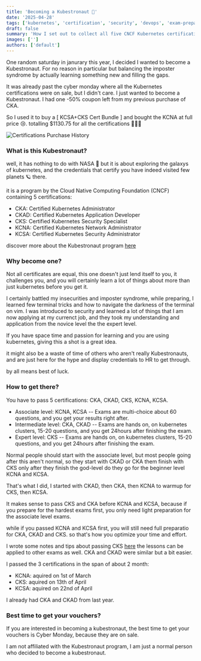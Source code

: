 ```yaml
---
title: 'Becoming a Kubestronaut 🚀'
date: '2025-04-28'
tags: ['kubernetes', 'certification', 'security', 'devops', 'exam-preparation']
draft: false
summary: 'How I set out to collect all five CNCF Kubernetes certifications and become a Kubestronaut 🚀'
images: ['']
authors: ['default']
---
```


One random saturday in janurary this year, I decided I wanted to become a Kubestronaut. For no reason in particular but balancing the imposter syndrome by actually learning something new and filling the gaps.

It was already past the cyber monday where all the Kubernetes certifications were on sale, but I didn't care. I just wanted to become a Kubestronaut. I had one -50% coupon left from my previous purchase of CKA.

So I used it to buy a [ KCSA+CKS Cert Bundle ] and bought the KCNA at full price 😢. totalling $1130.75 for all the certifications 💸💸💸

![Certifications Purchase History](/static/blogs/certification-purchase-history.jpg)

### What is this Kubestronaut?

well, it has nothing to do with NASA 🚀 but it is about exploring the galaxys of kubernetes, and the credentials that certify you have indeed visited few planets 🪐 there.

it is a program by the Cloud Native Computing Foundation (CNCF) containing 5 certifications:

- CKA: Certified Kubernetes Administrator
- CKAD: Certified Kubernetes Application Developer
- CKS: Certified Kubernetes Security Specialist
- KCNA: Certified Kubernetes Network Administrator
- KCSA: Certified Kubernetes Security Administrator

discover more about the Kubestronaut program [here](https://www.cncf.io/training/kubestronaut/)

### Why become one?

Not all certificates are equal, this one doesn't just lend itself to you, it challenges you, and you will certainly learn a lot of things about more than just kubernetes before you get it.

I certainly battled my insecurities and imposter syndrome, while preparing, I learned few terminal tricks and how to navigate the darkness of the terminal on vim. I was introduced to security and learned a lot of things that I am now applying at my currenct job, and they took my understanding and application from the novice level the the expert level.

If you have space time and passion for learning and you are using kubernetes, giving this a shot is a great idea.

it might also be a waste of time of others who aren't really Kubestronauts, and are just here for the hype and display credentials to HR to get through.

by all means best of luck.

### How to get there?

You have to pass 5 certifications: CKA, CKAD, CKS, KCNA, KCSA.

- Associate level: KCNA, KCSA -- Exams are multi-choice about 60 questions, and you get your results right after.
- Intermediate level: CKA, CKAD -- Exams are hands on, on kubernetes clusters, 15-20 questions, and you get 24hours after finishing the exam.
- Expert level: CKS -- Exams are hands on, on kubernetes clusters, 15-20 questions, and you get 24hours after finishing the exam.

Normal people should start with the associate level, but most people going after this aren't normal, so they start with CKAD or CKA them finish with CKS only after they finish the god-level do they go for the beginner level KCNA and KCSA.

That's what I did, I started with CKAD, then CKA, then KCNA to warmup for CKS, then KCSA.

It makes sense to pass CKS and CKA before KCNA and KCSA, because if you prepare for the hardest exams first, you only need light preparation for the associate level exams.

while if you passed KCNA and KCSA first, you will still need full preparatio for CKA, CKAD and CKS. so that's how you optimize your time and effort.

I wrote some notes and tips about passing CKS [here](/blog/CKS) the lessons can be applied to other exams as well. CKA and CKAD were similar but a bit easier.

I passed the 3 certifications in the span of about 2 month:

- KCNA: aquired on 1st of March
- CKS: aquired on 13th of April
- KCSA: aquired on 22nd of April

I already had CKA and CKAD from last year.

### Best time to get your vouchers?

If you are interested in becoming a kubestronaut, the best time to get your vouchers is Cyber Monday, because they are on sale.

I am not affiliated with the Kubestronaut program, I am just a normal person who decided to become a kubestronaut.
